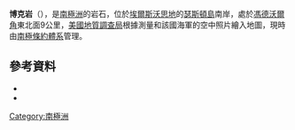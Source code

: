 {{Coord|72|28|S|98|29|W|source:GNIS|display=title}}

'''博克岩'''（{{lang-en|Boker Rocks}}），是[[南極洲|南極洲]]的岩石，位於[[埃爾斯沃思地|埃爾斯沃思地]]的[[瑟斯頓島|瑟斯頓島]]南岸，處於[[馮德沃爾角|馮德沃爾角]]東北面9公里，[[美國地質調查局|美國地質調查局]]根據測量和該國海軍的空中照片繪入地圖，現時由[[南極條約體系|南極條約體系]]管理。

==參考資料==
*{{cite gnis | type = antarid | id = 1599| name = Boker Rocks | accessdate = 2011-07-29}}
*{{usgs-gazetteer|id=1599}}

{{Antarctica-geo-stub}}
[[Category:南極洲|Category:南極洲]]